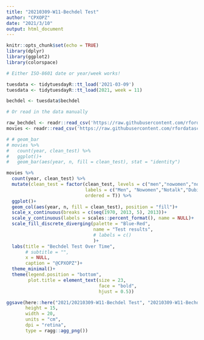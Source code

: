 ```yaml
---
title: "20210309-W11-Bechdel Test"
author: "CPXOPZ"
date: "2021/3/10"
output: html_document
---
```


```r
knitr::opts_chunk$set(echo = TRUE)
library(dplyr)
library(ggplot2)
library(colorspace)
```

```r
# Either ISO-8601 date or year/week works!

tuesdata <- tidytuesdayR::tt_load('2021-03-09')
tuesdata <- tidytuesdayR::tt_load(2021, week = 11)

bechdel <- tuesdata$bechdel

# Or read in the data manually

raw_bechdel <- readr::read_csv('https://raw.githubusercontent.com/rfordatascience/tidytuesday/master/data/2021/2021-03-09/raw_bechdel.csv')
movies <- readr::read_csv('https://raw.githubusercontent.com/rfordatascience/tidytuesday/master/data/2021/2021-03-09/movies.csv')

```

```r
# # geom_bar
# movies %>% 
#   count(year, clean_test) %>% 
#   ggplot()+
#   geom_bar(aes(year, n, fill = clean_test), stat = "identity")

movies %>% 
  count(year, clean_test) %>% 
  mutate(clean_test = factor(clean_test, levels = c("men","nowomen","notalk", "dubious", "ok"),
                             labels = c("Men", "Nowomen","Notalk","Dubious", "Ok"),
                             ordered = T)) %>%
  ggplot()+
  geom_col(aes(year, n, fill = clean_test), position = "fill")+
  scale_x_continuous(breaks = c(seq(1970, 2013, 5), 2013))+
  scale_y_continuous(labels = scales::percent_format(), name = NULL)+
  scale_fill_discrete_diverging(palette = "Blue-Red",
                                name = "Test results",
                                # labels = c()
                                )+
  labs(title = "Bechdel Test Over Time",
       # subtitle = "",
       x = NULL,
       caption = "@CPXOPZ")+
  theme_minimal()+
  theme(legend.position = "bottom",
        plot.title = element_text(size = 23,
                                  face = "bold",
                                  hjust = 0.5))

ggsave(here::here("2021/20210309-W11-Bechdel Test", "20210309-W11-Bechdel_Test.png"),
       height = 15,
       width = 20,
       units = "cm",
       dpi = "retina",
       type = ragg::agg_png())
```

 